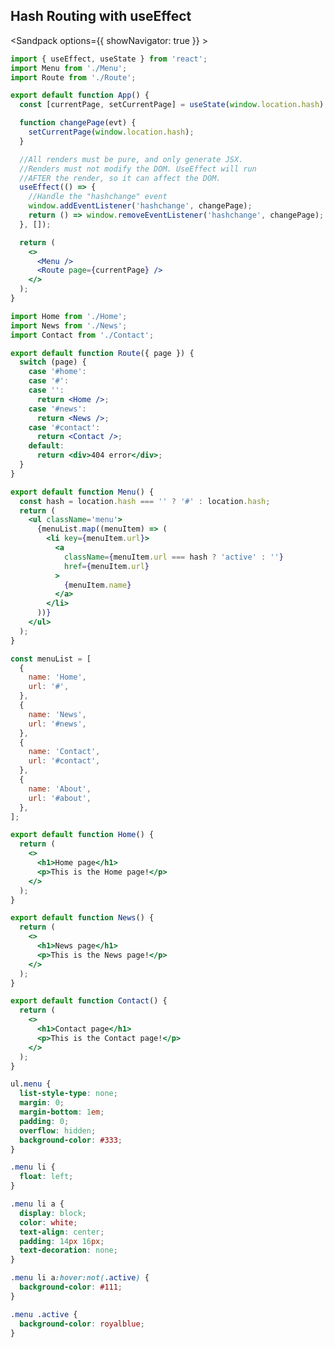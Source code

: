 ## Hash Routing with useEffect

<Sandpack options={{ showNavigator: true }} >

```jsx src/App.js active
import { useEffect, useState } from 'react';
import Menu from './Menu';
import Route from './Route';

export default function App() {
  const [currentPage, setCurrentPage] = useState(window.location.hash);

  function changePage(evt) {
    setCurrentPage(window.location.hash);
  }

  //All renders must be pure, and only generate JSX.
  //Renders must not modify the DOM. UseEffect will run
  //AFTER the render, so it can affect the DOM.
  useEffect(() => {
    //Handle the "hashchange" event
    window.addEventListener('hashchange', changePage);
    return () => window.removeEventListener('hashchange', changePage);
  }, []);

  return (
    <>
      <Menu />
      <Route page={currentPage} />
    </>
  );
}
```

```jsx src/Route.jsx
import Home from './Home';
import News from './News';
import Contact from './Contact';

export default function Route({ page }) {
  switch (page) {
    case '#home':
    case '#':
    case '':
      return <Home />;
    case '#news':
      return <News />;
    case '#contact':
      return <Contact />;
    default:
      return <div>404 error</div>;
  }
}
```

```jsx src/Menu.jsx
export default function Menu() {
  const hash = location.hash === '' ? '#' : location.hash;
  return (
    <ul className='menu'>
      {menuList.map((menuItem) => (
        <li key={menuItem.url}>
          <a
            className={menuItem.url === hash ? 'active' : ''}
            href={menuItem.url}
          >
            {menuItem.name}
          </a>
        </li>
      ))}
    </ul>
  );
}

const menuList = [
  {
    name: 'Home',
    url: '#',
  },
  {
    name: 'News',
    url: '#news',
  },
  {
    name: 'Contact',
    url: '#contact',
  },
  {
    name: 'About',
    url: '#about',
  },
];
```

```jsx src/Home.jsx
export default function Home() {
  return (
    <>
      <h1>Home page</h1>
      <p>This is the Home page!</p>
    </>
  );
}
```

```jsx src/News.jsx
export default function News() {
  return (
    <>
      <h1>News page</h1>
      <p>This is the News page!</p>
    </>
  );
}
```

```jsx src/Contact.jsx
export default function Contact() {
  return (
    <>
      <h1>Contact page</h1>
      <p>This is the Contact page!</p>
    </>
  );
}
```

```css
ul.menu {
  list-style-type: none;
  margin: 0;
  margin-bottom: 1em;
  padding: 0;
  overflow: hidden;
  background-color: #333;
}

.menu li {
  float: left;
}

.menu li a {
  display: block;
  color: white;
  text-align: center;
  padding: 14px 16px;
  text-decoration: none;
}

.menu li a:hover:not(.active) {
  background-color: #111;
}

.menu .active {
  background-color: royalblue;
}
```

</Sandpack>
